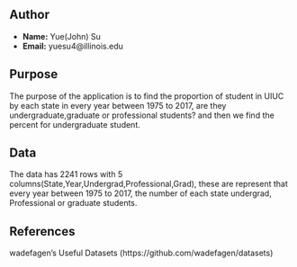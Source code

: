 ## Author

- **Name:** Yue(John) Su
- **Email:** yuesu4@illinois.edu

## Purpose
The purpose of the application is to find the proportion of student in UIUC by each state in every year between 1975 to 2017, are they undergraduate,graduate or professional students? and then we find the percent for undergraduate student.

## Data
The data has 2241 rows with 5 columns(State,Year,Undergrad,Professional,Grad), these are represent that every year between 1975 to 2017, the number of each state undergrad, Professional or graduate students.

## References
wadefagen's Useful Datasets (https://github.com/wadefagen/datasets)